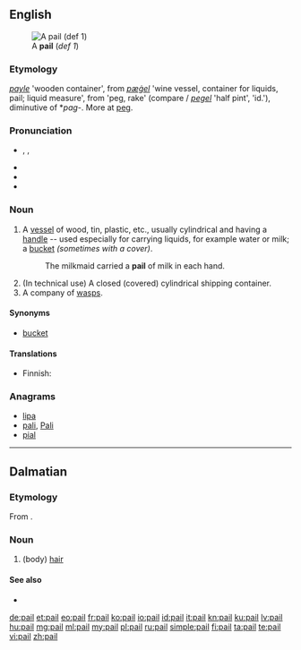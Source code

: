 ==English==
[[Image:Bail_(PSF).png|thumb|A '''pail''' (''def 1'')]]

===Etymology===
{{etyl|enm}} ''[[payle]]'' 'wooden container', from {{etyl|ang}} ''[[pægel|pæġel]]'' 'wine vessel, container for liquids, pail; liquid measure', from {{etyl|gem-pro|en}} {{recons|pagilaz|lang=gem-pro}} 'peg, rake' (compare {{etyl|dum|-}}/{{etyl|gml|-}} ''[[pegel#Middle Dutch|pegel]]'' 'half pint', {{etyl|da|-}} ''{{l|da|pægl}}'' 'id.'), diminutive of *''pag-''. More at [[peg]].

===Pronunciation===
* {{enPR|pāl}}, {{IPA|/peɪl/}}, {{X-SAMPA|/peIl/}}
* {{audio|en-us-pail.ogg|Audio (US)}}
* {{rhymes|eɪl}}
* {{homophones|pale}}

===Noun===
{{en-noun}}

# A [[vessel]] of wood, tin, plastic, etc., usually cylindrical and having a [[handle]] -- used especially for carrying liquids, for example water or milk; a [[bucket]] ''(sometimes with a cover)''.
#: The milkmaid carried a '''pail''' of milk in each hand.
# (In technical use) A closed (covered) cylindrical shipping container.
# A company of [[wasp]]s.

====Synonyms====
* [[bucket]]

====Translations====
{{trans-see|bucket}}

{{trans-top|company of wasps}}
* Finnish: {{t+|fi|parvi}}
{{trans-mid}}
{{trans-bottom}}

===Anagrams===
* [[lipa#English|lipa]]
* [[pali#English|pali]], [[Pali#English|Pali]]
* [[pial#English|pial]]

----

==Dalmatian==

===Etymology===
From {{etyl|la|dlm}} {{term|pilus|lang=la}}.

===Noun===
{{head|dlm|noun|g=m}}

# (body) [[hair]]

====See also====
* {{l|dlm|capei}}

[[de:pail]]
[[et:pail]]
[[eo:pail]]
[[fr:pail]]
[[ko:pail]]
[[io:pail]]
[[id:pail]]
[[it:pail]]
[[kn:pail]]
[[ku:pail]]
[[lv:pail]]
[[hu:pail]]
[[mg:pail]]
[[ml:pail]]
[[my:pail]]
[[pl:pail]]
[[ru:pail]]
[[simple:pail]]
[[fi:pail]]
[[ta:pail]]
[[te:pail]]
[[vi:pail]]
[[zh:pail]]
